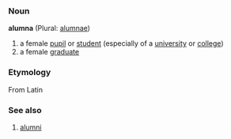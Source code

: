 ===Noun===
'''alumna''' (Plural: [[alumnae]])

# a female [[pupil]] or [[student]] (especially of a [[university]] or [[college]])
# a female [[graduate]]

===Etymology===
From Latin

===See also===
#[[alumni]]